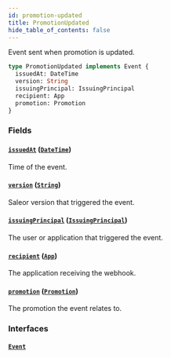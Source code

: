 ```yaml
---
id: promotion-updated
title: PromotionUpdated
hide_table_of_contents: false
---
```


Event sent when promotion is updated.

```graphql
type PromotionUpdated implements Event {
  issuedAt: DateTime
  version: String
  issuingPrincipal: IssuingPrincipal
  recipient: App
  promotion: Promotion
}
```

### Fields

#### [`issuedAt`](#) ([`DateTime`](../../../developer/api-reference/scalars/date-time))

Time of the event.

#### [`version`](#) ([`String`](../../../developer/api-reference/scalars/string))

Saleor version that triggered the event.

#### [`issuingPrincipal`](#) ([`IssuingPrincipal`](../../../developer/api-reference/unions/issuing-principal))

The user or application that triggered the event.

#### [`recipient`](#) ([`App`](../../../developer/api-reference/objects/app))

The application receiving the webhook.

#### [`promotion`](#) ([`Promotion`](../../../developer/api-reference/objects/promotion))

The promotion the event relates to.

### Interfaces

#### [`Event`](../../../developer/api-reference/interfaces/event)
